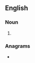 ==English==

===Noun===
{{head|en|noun form}}

# {{plural of|en|proclamation}}

===Anagrams===
* {{anagrams|en|a=aacilmnooprst|prolactinomas}}